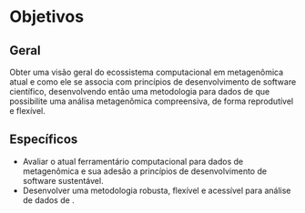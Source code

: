 <!--
This is for including Chapter 1.  Notice that it's also good practice to name your chunk.  This will help you debug potential issues as you knit.  The chunk above is called intro and the one below is called chapter1.  Feel free to change the name of the Rmd file as you wish, but don't forget to change it here from chap1.Rmd.
-->

<!--
The {#rmd-basics} text after the chapter declaration will allow us to link throughout the document back to the beginning of Chapter 1.  These labels will automatically be generated (if not specified) by changing the spaces to hyphens and capital letters to lowercase.  Look for the reference to this label at the beginning of Chapter 2.
-->

# Objetivos {#obj}

## Geral

Obter uma visão geral do ecossistema computacional em metagenômica atual e como ele se associa
com princípios de desenvolvimento de software científico, desenvolvendo então uma metodologia
para dados de \gls{MS} que possibilite uma análisa metagenômica compreensiva, de forma reprodutível e flexível.

## Específicos

- Avaliar o atual ferramentário computacional para dados de metagenômica e sua adesão a princípios de desenvolvimento de software sustentável.
- Desenvolver uma metodologia robusta, flexível e acessível para análise de dados de \gls{MS}.
